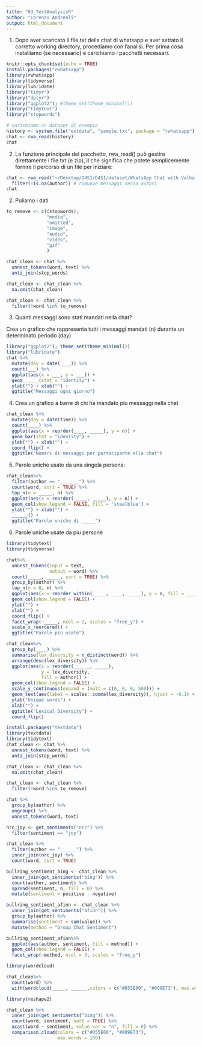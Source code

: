 ```yaml
---
title: "03_TextAnalysisR"
author: "Lorenzo Andreoli"
output: html_document
---
```

1. Dopo aver scaricato il file.txt della chat di whatsapp e aver settato il corretto
working directory, procediamo con l'analisi. Per prima cosa installiamo (se necessario)
e carichiamo i pacchetti necessari.

```r
knitr::opts_chunk$set(echo = TRUE)
install.packages("rwhatsapp")
library(rwhatsapp)
library(tidyverse)
library(lubridate)
library("tidyr")
library("dplyr")
library("ggplot2"); #theme_set(theme_minimal())
library("tidytext")
library("stopwords")

# carichiamo un dataset di esempio
history <- system.file("extdata", "sample.txt", package = "rwhatsapp")
chat <- rwa_read(history)
chat
```

2. La funzione principale del pacchetto, rwa_read() può gestire direttamente i file txt (e zip), il che significa che potete semplicemente fornire il percorso di un file per iniziare:

```r
chat <- rwa_read("~/Desktop/D4SI/D4SI/dataset/WhatsApp Chat with Valhalla!.txt") %>% 
  filter(!is.na(author)) # rimuove messaggi senza autori 
chat
```

2. Puliamo i dati
```r
to_remove <- c((stopwords),
               "media",
               "omitted",
               "image",
               "audio",
               "video",
               "gif"
               )

chat_clean <- chat %>%
  unnest_tokens(word, text) %>%
  anti_join(stop_words)

chat_clean <- chat_clean %>%
  na.omit(chat_clean)

chat_clean <- chat_clean %>%
  filter(!word %in% to_remove) 

```

3. Quanti messaggi sono stati mandati nella chat? 

Crea un grafico che rappresenta tutti i messaggi mandati (n) durante un determinato periodo (day) 
```r
library("ggplot2"); theme_set(theme_minimal())
library("lubridate")
chat %>%
  mutate(day = date(____)) %>%
  count(___) %>%
  ggplot(aes(x = ___, y = ___)) +
  geom______(stat = "identity") +
  ylab("") + xlab("") +
  ggtitle("Messaggi ogni giorno")
```

4. Crea un grafico a barre di chi ha mandato più messaggi nella chat

```r
chat_clean %>%
  mutate(day = date(time)) %>%
  count(____) %>%
  ggplot(aes(x = reorder(____, _____), y = n)) +
  geom_bar(stat = "identity") +
  ylab("") + xlab("") +
  coord_flip() +
  ggtitle("Numeri di messaggi per partecipante alla chat")
```


5. Parole uniche usate da una singola persona:

```r
chat_clean%>%
  filter(author == "_______") %>% 
  count(word, sort = TRUE) %>% 
  top_n(n = _____, n) %>%
  ggplot(aes(x = reorder(_____, _____), y = n)) +
  geom_col(show.legend = FALSE, fill = 'steelblue') +
  ylab("") + xlab("") +
  ______() +
  ggtitle("Parole uniche di _____")
```

6. Parole uniche usate da piu persone
```r
library(tidytext)
library(tidyverse)

chat%>%
  unnest_tokens(input = text,
                output = word) %>%
  count(_____, _____, sort = TRUE) %>%
  group_by(author) %>%
  top_n(n = 6, n) %>%
  ggplot(aes(x = reorder_within(_____, ____, _____), y = n, fill = _____)) +
  geom_col(show.legend = FALSE) +
  ylab("") +
  xlab("") +
  coord_flip() +
  facet_wrap(~_____, ncol = 2, scales = "free_y") +
  scale_x_reordered() +
  ggtitle("Parole più usate")
```

```r
chat_clean%>%
  group_by(____) %>%
  summarise(lex_diversity = n_distinct(word)) %>%
  arrange(desc(lex_diversity)) %>%
  ggplot(aes(x = reorder(______, _____),
             y = lex_diversity,
             fill = author)) +
  geom_col(show.legend = FALSE) +
  scale_y_continuous(expand = (mult = c(0, 0, 0, 500))) +
  geom_text(aes(label = scales::comma(lex_diversity)), hjust = -0.1) +
  ylab("Unique words") +
  xlab("") +
  ggtitle("Lexical Diversity") +
  coord_flip()
```

```r
install.packages("textdata")
library(textdata)
library(tidytext)
chat_clean <- chat %>%
  unnest_tokens(word, text) %>%
  anti_join(stop_words)

chat_clean <- chat_clean %>%
  na.omit(chat_clean)

chat_clean <- chat_clean %>%
  filter(!word %in% to_remove)

chat %>%
  group_by(author) %>%
  ungroup() %>%
  unnest_tokens(word, text)

nrc_joy <- get_sentiments("nrc") %>% 
  filter(sentiment == "joy")

chat_clean %>%
  filter(author == "______") %>%
  inner_join(nrc_joy) %>%
  count(word, sort = TRUE)

```

```r
bullring_sentiment_bing <- chat_clean %>%
  inner_join(get_sentiments("bing")) %>%
  count(author, sentiment) %>%
  spread(sentiment, n, fill = 0) %>%
  mutate(sentiment = positive - negative)
```

```r
bullring_sentiment_afinn <- chat_clean %>%
  inner_join(get_sentiments("afinn")) %>% 
  group_by(author) %>% 
  summarise(sentiment = sum(value)) %>% 
  mutate(method = "Group Chat Sentiment")
```

```r
bullring_sentiment_afinn%>%
  ggplot(aes(author, sentiment, fill = method)) +
  geom_col(show.legend = FALSE) +
  facet_wrap(~method, ncol = 3, scales = "free_y")
```
```r
library(wordcloud)

chat_clean%>%
  count(word) %>%
  with(wordcloud(_____, ______,colors = c("#D55E00", "#009E73"), max.words = 100))

library(reshape2)

chat_clean %>%
  inner_join(get_sentiments("bing")) %>%
  count(word, sentiment, sort = TRUE) %>%
  acast(word ~ sentiment, value.var = "n", fill = 0) %>%
  comparison.cloud(colors = c("#D55E00", "#009E73"),
                   max.words = 100)
```
